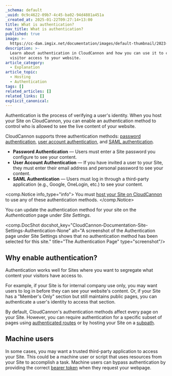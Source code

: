 ```yaml
---
_schema: default
_uuid: 0c9c4622-09b7-4c45-ba02-94d4881a451a
_created_at: 2025-01-22T09:27:14+13:00
title: What is authentication?
nav_title: What is authentication?
published: true
image: >-
  https://cc-dam.imgix.net/documentation/images/default-thumbnail/2023-Q4/CloudCannon-Documentation-Thumbnail.png
description: >-
  Learn about authentication in CloudCannon and how you can use it to control
  visitor access to your website.
article_category:
  - Explanation
article_topic:
  - Hosting
  - Authentication
tags: []
related_articles: []
related_links: []
explicit_canonical:
---
```

Authentication is the process of verifying a user's identity. When you host your Site on CloudCannon, you can enable an authentication method to control who is allowed to see the live content of your website.

CloudCannon supports three authentication methods: [password authentication](/documentation/articles/enable-password-authentication/), [user account authentication](/documentation/articles/enable-user-account-authentication/), and [SAML authentication](/documentation/articles/enable-saml-authentication/).

* **Password Authentication** — Users must enter a Site password you configure to see your content.
* **User Account Authentication** — If you have invited a user to your Site, they must enter their email address and personal password to see your content.
* **SAML Authentication** — Users must log in through a third-party application (e.g., Google, OneLogin, etc.) to see your content.

<comp.Notice info_type="info">
  You must [host your Site on CloudCannon](/documentation/articles/what-is-web-hosting/#hosting-on-cloud-cannon) to use any of these authentication methods.
</comp.Notice>

You can update the authentication method for your site on the *Authentication* page under *Site Settings*.

<comp.DocShot docshot_key="CloudCannon-Documentation-Site-Settings-Authentication-None" alt="A screenshot of the Authentication page under Site Settings shows that no authentication method has been selected for this site." title="The Authentication Page" type="screenshot"/>

## Why enable authentication?

Authentication works well for Sites where you want to segregate what content your visitors have access to.

For example, if your Site is for internal company use only, you may want users to log in before they can see your website's content. Or, if your Site has a "Member's Only" section but still maintains public pages, you can authenticate a user's identity to access that section.

By default, CloudCannon's authentication methods affect every page on your Site. However, you can require authentication for a specific subset of pages using [authenticated routes](/documentation/articles/configure-authenticated-routes/) or by hosting your Site on a [subpath](/documentation/articles/add-a-custom-domain-to-your-site/).

## Machine users

In some cases, you may want a trusted third-party application to access your Site. This could be a machine user or script that uses resources from your Site to accomplish a task. Machine users can bypass authentication by providing the correct [bearer token](/documentation/articles/generate-a-bearer-token/) when they request your webpage.